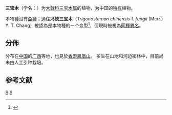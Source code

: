 {{Speciesbox
| genus = Trigonostemon
| species = chinensis
| taxon_authority = [[埃尔默·德鲁·美林|Merr.]]
| synonyms = 
* ''Trigonostemon wui'' <small>[[Hua_Shing_Kiu|H.S.Kiu]]</small><br>''Trigonostemon leucanthus'' var.'' hainanensis'' <small></small>
* ''Trigonostemon huangmosu'' <small>[[Yong_Tian_Chang|Y.T.Chang]]</small>
* ''Trigonostemon harmandii'' <small>{{tsl|sv|François Gagnepain|}}</small>
* ''Trigonostemon fungii'' <small>[[埃尔默·德鲁·美林|Merr.]]</small>
* ''Trigonostemon chinensis'' {{small|Merr.}} f. ''fungii'' {{small|(Merr.) Y. T. Chang}}{{r|bioinfo}}
}}

'''三宝木'''（学名：''{{lang|la|Trigonostemon chinensis}}''）为[[大戟科|大戟科]][[三宝木属|三宝木属]]的植物{{r|bioinfo|COL|C132|source}}，为中国的[[特有種|特有]]植物{{r|bioinfo}}。

本物種沒有[[亞種|亞種]]；過往'''冯钦三宝木'''（''Trigonostemon chinensis'' f. ''fungii'' (Merr.) Y. T. Chang）被認為是本物種的一个变型<ref name="CPNI">{{CPNI| zh=冯钦三宝木 | id=221-19827 | binomial=Trigonostemon chinensis | authority=(Merr.) Y. T. Chang | form=fungii | accessdate=2013-01-18}}</ref>，但現時被視為[[同種異名|同種異名]]。

==分佈==
分布在[[中国|中国]]的[[广西|广西]]等地{{r|bioinfo}}，也見於[[香港|香港]][[鳳凰山_(香港)|鳳凰山]]{{r|Mar 2016|page1=10}}。
多生在山地和河边密林中，目前尚未由人工引种栽培{{r|bioinfo}}。

==参考文献==
{{reflist|refs=
<ref name="bioinfo">{{cite web| url =http://www.bioinfo.cn/db05/KmzwSpecies.php?action=view&id=8697| deadurl =yes| archiveurl =https://web.archive.org/web/20160305064317/http://www.bioinfo.cn/db05/KmzwSpecies.php?action=view&id=8697| title =三宝木（原变型）| work =《中国高等植物数据库全库》| publisher =中国科学院微生物研究所| author =昆明植物研究所| accessdate =2009-02-21| archivedate =2016-03-05| language =zh-hans}}</ref>
<ref name = "COL">{{webbref |url= http://www.catalogueoflife.org/annual-checklist/2014/details/species/id/9733518|titel= Species 2000 & ITIS Catalogue of Life: 2014 Annual Checklist.|hämtdatum= 26 May 2014 |författare= Roskov Y., Kunze T., Orrell T., Abucay L., Paglinawan L., Culham A., Bailly N., Kirk P., Bourgoin T., Baillargeon G., Decock W., De Wever A., Didžiulis V. (ed)|datum= 2014|verk= |utgivare=Species 2000: Reading, UK.}}</ref>
<ref name = "C132">Merr., 1922 ''In: Philipp. J. Sci. 21: 498''</ref>
<ref name = "source">{{Cite web |url=http://apps.kew.org/wcsp/home.do |title=WCSP: World Checklist of Selected Plant Families |accessdate=2018-12-10 |archive-date=2012-03-07 |archive-url=https://www.webcitation.org/65ybb5i6r?url=http://apps.kew.org/wcsp/home.do |dead-url=no }}</ref>
<ref name="Mar 2016">{{cite book
 |title=香港有趣植物2 |page=18-23
 |author=[[馬錫成|馬錫成]]|editor=[[洪家耀|洪家耀]]
 |publisher=[[香港自然探索學會|香港自然探索學會]] |edition=初版 |isbn=978-988-15468-8-3
 |date=2016-07 |access-date=2018-12-07 |language=zh-hant }}</ref>
}}

{{Taxonbar}}

[[Category:三宝木属|S]]
[[Category:中國特有植物|S]]